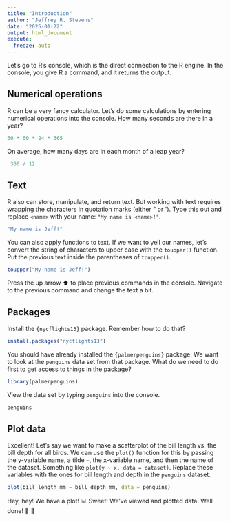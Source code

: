 ```yaml
---
title: "Introduction"
author: "Jeffrey R. Stevens"
date: "2025-01-22"
output: html_document
execute:
  freeze: auto
---
```


Let's go to R's console, which is the direct connection to the R engine. In the console, you give R a command, and it returns the output.

## Numerical operations

R can be a very fancy calculator. Let's do some calculations by entering numerical operations into the console. How many seconds are there in a year?
```r
60 * 60 * 24 * 365
```

On average, how many days are in each month of a leap year?
```r
 366 / 12
```

## Text

R also can store, manipulate, and return text. But working with text requires wrapping the characters in quotation marks (either \" or \'). Type this out and replace `<name>` with your name: `"My name is <name>!"`.
```r
"My name is Jeff!"
```

You can also apply functions to text. If we want to yell our names, let's convert the string of characters to upper case with the `toupper()` function. Put the previous text inside the parentheses of `toupper()`.
```r
toupper("My name is Jeff!")
```

Press the up arrow ⬆️ to place previous commands in the console. Navigate to the previous command and change the text a bit.

## Packages

Install the `{nycflights13}` package. Remember how to do that?
```r
install.packages("nycflights13")
```

You should have already installed the `{palmerpenguins}` package. We want to look at the `penguins` data set from that package. What do we need to do first to get access to things in the package?
```r
library(palmerpenguins)
```


View the data set by typing `penguins` into the console.
```r
penguins
```

## Plot data 

Excellent! Let's say we want to make a scatterplot of the bill length vs. the bill depth for all birds. We can use the `plot()` function for this by passing the y-variable name, a tilde `~`, the x-variable name, and then the name of the dataset. Something like `plot(y ~ x, data = dataset)`. Replace these variables with the ones for bill length and depth in the `penguins` dataset.

```r
plot(bill_length_mm ~ bill_depth_mm, data = penguins)
```

Hey, hey! We have a plot! 📊 Sweet! We've viewed and plotted data. Well done! 🎉 💪


